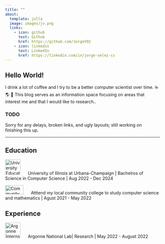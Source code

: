 ```yaml
---
title: ""
about:
  template: jolla
  image: images/jv.png
  links:
    - icon: github
      text: Github
      href: https://github.com/JorgeV92
    - icon: linkedin
      text: LinkedIn
      href: https://linkedin.com/in/jorge-velez-cs
---
```


## Hello World!

I drink a lot of coffee and I try to be a better computer scientist over time. ☕ 🌎 🌌 
This blog serves as an information space focusing on areas that interest me and that I would like to research..
<h3>TODO</h3> 
Sorry for any delays, broken links, and ugly layouts; still working on finishing this up.
<hr/>

## Education

<img src="images/uiuc.jpg" alt="University Education" width="50" height="50" style="margin-right: 20px;"/> University of Illinois at Urbana-Champaign  | Bachelros of Science in Computer Science | Aug 2022 - Dec 2024

<img src="images/mv.png" alt="Community college Education" width="60" height="30" style="margin-right: 20px;"/> Atttend my local community college to study computer science and mathematics | Agust 2021 - May 2022


## Experience


<img src="images/argonne.png" alt="Argonne Internship" width="50" height="50" style="margin-right: 20px;" />  Argonne National Lab| Research  | May 2022 - August 2022
